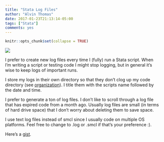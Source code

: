```yaml
---
title: "Stata Log Files"
author: "Alvin Thomas"
date: 2017-01-23T21:13:14-05:00
tags: ["Stata"]
comments: yes
---
```


```r
knitr::opts_chunk$set(collapse = TRUE)
```

![](https://raw.githubusercontent.com/alvinthomas/alvinthomas.github.io/master/images/20170123-logs.jpg)

I prefer to create new log files every time I (fully) run a Stata script. When I'm writing a script or testing code I might stop logging, but in general it's wise to keep logs of important runs.

I store my logs in their own directory so that they don't clog up my code directory (see [organization](https://alvinthomas.github.io/2017/01/23/A-Note-on-Organization-Project-Files.html)). I title them with the scripts name followed by the date and time.

I prefer to generate a ton of log files. I don't like to scroll through a log file that has expired code from a month ago. Usually log files are small (in terms of hard drive space) that I don't worry about deleting them to save space. 

I use text log files instead of smcl since I usually code on multiple OS platforms. Feel free to change to .log or .smcl if that's your preference :).

Here's a [gist](https://gist.github.com/alvinthomas/22ef8cd9455809729dd733ebecd9da09).